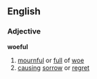 ==English==

===Adjective===
'''woeful'''
#[[mournful]] or [[full]] of [[woe]]
#[[causing]] [[sorrow]] or [[regret]]